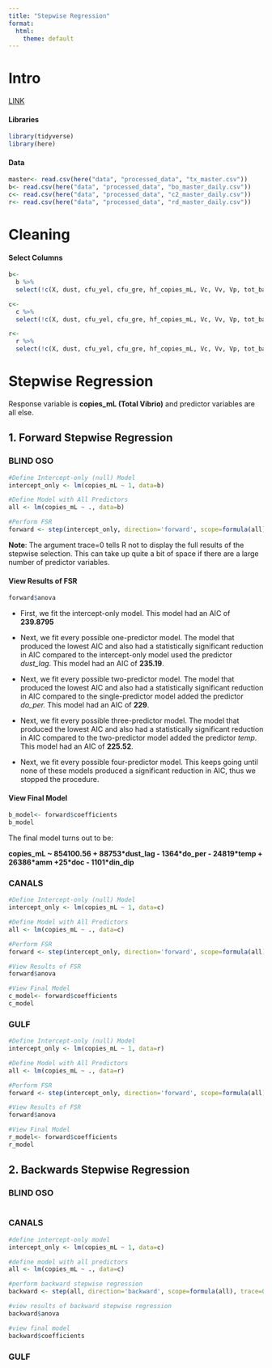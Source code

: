 ```yaml
---
title: "Stepwise Regression"
format:
  html:
    theme: default
---
```


# Intro

[LINK](https://www.statology.org/stepwise-regression-r/)

#### Libraries

```r
library(tidyverse)
library(here)
```

#### Data

```r
master<- read.csv(here("data", "processed_data", "tx_master.csv"))
b<- read.csv(here("data", "processed_data", "bo_master_daily.csv"))
c<- read.csv(here("data", "processed_data", "c2_master_daily.csv"))
r<- read.csv(here("data", "processed_data", "rd_master_daily.csv"))
```

# Cleaning

#### Select Columns

<!--# Can come back through here to change what we want to keep (species, or VAI) -->

```r
b<-
  b %>%
  select(!c(X, dust, cfu_yel, cfu_gre, hf_copies_mL, Vc, Vv, Vp, tot_bacteria, tss, VAI, cfu_tot, date))

c<-
  c %>%
  select(!c(X, dust, cfu_yel, cfu_gre, hf_copies_mL, Vc, Vv, Vp, tot_bacteria, tss, VAI, cfu_tot, date))

r<-
  r %>%
  select(!c(X, dust, cfu_yel, cfu_gre, hf_copies_mL, Vc, Vv, Vp, tot_bacteria, tss, VAI, cfu_tot, date))
```

# Stepwise Regression

Response variable is **copies_mL (Total Vibrio)** and predictor variables are all else.

## 1. Forward Stepwise Regression

### BLIND OSO

```r
#Define Intercept-only (null) Model
intercept_only <- lm(copies_mL ~ 1, data=b)

#Define Model with All Predictors
all <- lm(copies_mL ~ ., data=b)

#Perform FSR
forward <- step(intercept_only, direction='forward', scope=formula(all), trace=0)
```

**Note**: The argument trace=0 tells R not to display the full results of the stepwise selection. This can take up quite a bit of space if there are a large number of predictor variables.

#### View Results of FSR

```r
forward$anova
```

-   First, we fit the intercept-only model. This model had an AIC of **239.8795**

-   Next, we fit every possible one-predictor model. The model that produced the lowest AIC and also had a statistically significant reduction in AIC compared to the intercept-only model used the predictor *dust_lag*. This model had an AIC of **235.19**.

-   Next, we fit every possible two-predictor model. The model that produced the lowest AIC and also had a statistically significant reduction in AIC compared to the single-predictor model added the predictor *do_per.* This model had an AIC of **229**.

-   Next, we fit every possible three-predictor model. The model that produced the lowest AIC and also had a statistically significant reduction in AIC compared to the two-predictor model added the predictor *temp*. This model had an AIC of **225.52**.

-   Next, we fit every possible four-predictor model. This keeps going until none of these models produced a significant reduction in AIC, thus we stopped the procedure.

#### View Final Model

```r
b_model<- forward$coefficients
b_model
```

The final model turns out to be:

**copies_mL \~ 854100.56 + 88753\*dust_lag - 1364\*do_per - 24819\*temp + 26386\*amm +25\*doc - 1101\*din_dip**

### CANALS

```r
#Define Intercept-only (null) Model
intercept_only <- lm(copies_mL ~ 1, data=c)

#Define Model with All Predictors
all <- lm(copies_mL ~ ., data=c)

#Perform FSR
forward <- step(intercept_only, direction='forward', scope=formula(all), trace=0)

#View Results of FSR
forward$anova

#View Final Model
c_model<- forward$coefficients
c_model
```

### GULF

```r
#Define Intercept-only (null) Model
intercept_only <- lm(copies_mL ~ 1, data=r)

#Define Model with All Predictors
all <- lm(copies_mL ~ ., data=r)

#Perform FSR
forward <- step(intercept_only, direction='forward', scope=formula(all), trace=0)

#View Results of FSR
forward$anova

#View Final Model
r_model<- forward$coefficients
r_model
```

<!--# Should also check out Regularization Section in MADA Module 10 -->

## 2. Backwards Stepwise Regression

### BLIND OSO

```r

```

### CANALS

```r
#define intercept-only model
intercept_only <- lm(copies_mL ~ 1, data=c)

#define model with all predictors
all <- lm(copies_mL ~ ., data=c)

#perform backward stepwise regression
backward <- step(all, direction='backward', scope=formula(all), trace=0)

#view results of backward stepwise regression
backward$anova

#view final model
backward$coefficients
```

### GULF

```r

```
